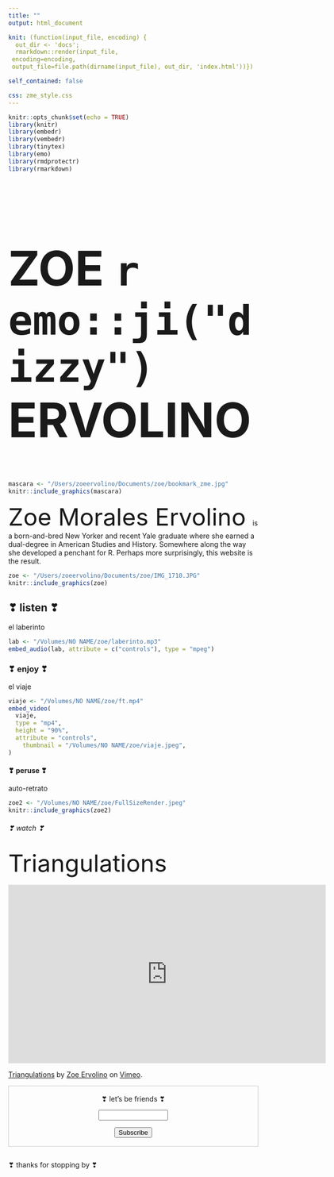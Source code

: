 ```yaml
---
title: ""
output: html_document

knit: (function(input_file, encoding) {
  out_dir <- 'docs';
  rmarkdown::render(input_file,
 encoding=encoding,
 output_file=file.path(dirname(input_file), out_dir, 'index.html'))})

self_contained: false

css: zme_style.css
---
```

<style type="text/css">
.main-container {
  max-width: 1800px;
  margin-left: auto;
  margin-right: auto;
    background-color:PowderBlue;
    	cursor: url('/Users/zoeervolino/Documents/zoe/cursor.cur'), default;
}
</style>


```r
knitr::opts_chunk$set(echo = TRUE)
library(knitr)
library(embedr)
library(vembedr)
library(tinytex)
library(emo)
library(rmdprotectr)
library(rmarkdown)
```

<font size=80>
<h1 style=>
ZOE `r emo::ji("dizzy")` ERVOLINO
</h1>
</font>

```r

mascara <- "/Users/zoeervolino/Documents/zoe/bookmark_zme.jpg"
knitr::include_graphics(mascara)

```

<font size=60>Zoe Morales Ervolino </font>is a born-and-bred New Yorker and recent Yale graduate where she earned a dual-degree in American Studies and History. Somewhere along the way she developed a penchant for R. Perhaps more surprisingly, this website is the result. 

```r

zoe <- "/Users/zoeervolino/Documents/zoe/IMG_1710.JPG"
knitr::include_graphics(zoe)

```

<h2>**❣ listen ❣**</h2>

el laberinto 

```r
lab <- "/Volumes/NO NAME/zoe/laberinto.mp3"
embed_audio(lab, attribute = c("controls"), type = "mpeg")
```


<h3>**❣ enjoy ❣**</h3>

el viaje

```r
viaje <- "/Volumes/NO NAME/zoe/ft.mp4"
embed_video(
  viaje, 
  type = "mp4", 
  height = "90%", 
  attribute = "controls",
    thumbnail = "/Volumes/NO NAME/zoe/viaje.jpeg",
)
```

<h4>**❣ peruse ❣**</h4>

auto-retrato

```r

zoe2 <- "/Volumes/NO NAME/zoe/FullSizeRender.jpeg"
knitr::include_graphics(zoe2)

```

<h6>❣ watch ❣</h6>

<font size=70>Triangulations</font>

<iframe src="https://player.vimeo.com/video/463677663" width="640" height="360" frameborder="0" allow="autoplay; fullscreen; picture-in-picture" allowfullscreen></iframe>
<p><a href="https://vimeo.com/463677663">Triangulations</a> by <a href="https://vimeo.com/user124123052">Zoe Ervolino</a> on <a href="https://vimeo.com">Vimeo</a>.</p>

<form style="border:1px solid #ccc;padding:3px;text-align:center;" action="https://tinyletter.com/unfriendlybrujita" method="post" target="popupwindow" onsubmit="window.open('https://tinyletter.com/unfriendlybrujita', 'popupwindow', 'scrollbars=yes,width=800,height=600');return true"><p><label for="tlemail">❣ let's be friends ❣</label></p><p><input type="text" style="width:140px" name="email" id="tlemail" /></p><input type="hidden" value="1" name="embed"/><input type="submit" value="Subscribe" /><p><a href="https://tinyletter.com" target="_blank"></a></p></form>

```r
```
<p><h7>❣ thanks for stopping by ❣</h7></p>


        